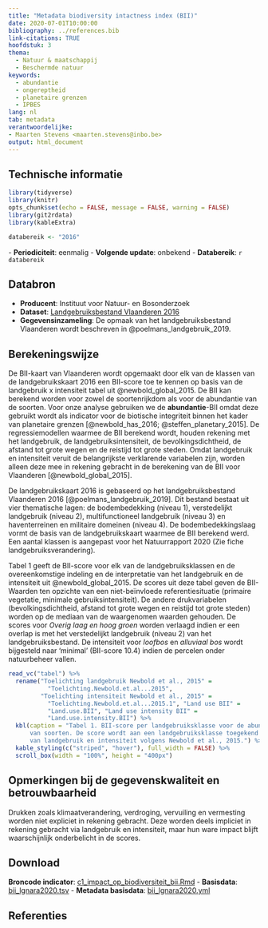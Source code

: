 ```yaml
---
title: "Metadata biodiversity intactness index (BII)"
date: 2020-07-01T10:00:00
bibliography: ../references.bib
link-citations: TRUE
hoofdstuk: 3
thema:
  - Natuur & maatschappij
  - Beschermde natuur
keywords:
  - abundantie
  - ongereptheid
  - planetaire grenzen
  - IPBES
lang: nl
tab: metadata
verantwoordelijke:
- Maarten Stevens <maarten.stevens@inbo.be>
output: html_document
---
```

## Technische informatie

```r
library(tidyverse)
library(knitr)
opts_chunk$set(echo = FALSE, message = FALSE, warning = FALSE)
library(git2rdata)
library(kableExtra)
```

```r
databereik <- "2016"
```
\- **Periodiciteit**: eenmalig
\- **Volgende update**: onbekend
\- **Databereik**: `r databereik`

## Databron

- **Producent**: Instituut voor Natuur- en Bosonderzoek
- **Dataset**: [Landgebruiksbestand Vlaanderen 2016](https://www.geopunt.be/catalogus/datasetfolder/78e82101-8fbc-4a75-b649-b208df2b77be)
- **Gegevensinzameling**: De opmaak van het landgebruiksbestand Vlaanderen wordt beschreven in @poelmans_landgebruik_2019.

## Berekeningswijze

De BII-kaart van Vlaanderen wordt opgemaakt door elk van de klassen van de landgebruikskaart 2016 een BII-score toe te kennen op basis van de landgebruik x intensiteit tabel uit @newbold_global_2015.
De BII kan berekend worden voor zowel de soortenrijkdom als voor de abundantie van de soorten.
Voor onze analyse gebruiken we de **abundantie**-BII omdat deze gebruikt wordt als indicator voor de biotische
integriteit binnen het kader van planetaire grenzen [@newbold_has_2016; @steffen_planetary_2015].
De regressiemodellen waarmee de BII berekend wordt, houden rekening met het landgebruik, de landgebruiksintensiteit, de bevolkingsdichtheid, de afstand tot grote wegen en de reistijd tot grote steden.
Omdat landgebruik en intensiteit veruit de belangrijkste verklarende variabelen zijn, worden alleen deze mee in rekening gebracht in de berekening van de BII voor Vlaanderen [@newbold_global_2015].

De landgebruikskaart 2016 is gebaseerd op het landgebruiksbestand Vlaanderen 2016 [@poelmans_landgebruik_2019].
Dit bestand bestaat uit vier thematische lagen: de bodembedekking (niveau 1), verstedelijkt landgebruik (niveau 2), multifunctioneel landgebruik (niveau 3) en haventerreinen en militaire domeinen (niveau 4).
De bodembedekkingslaag vormt de basis van de landgebruikskaart waarmee de BII berekend werd. 
Een aantal klassen is aangepast voor het Natuurrapport 2020 (Zie fiche landgebruiksverandering).

Tabel 1 geeft de BII-score voor elk van de landgebruiksklassen en de overeenkomstige indeling en de interpretatie van het landgebruik en de intensiteit uit @newbold_global_2015.
De scores uit deze tabel geven de BII-Waarden ten opzichte van een niet-beïnvloede referentiesituatie (primaire vegetatie, minimale gebruiksintensiteit). 
De andere drukvariabelen (bevolkingsdichtheid, afstand tot grote wegen en reistijd tot grote steden) worden op de mediaan van de waargenomen waarden gehouden.
De scores voor *Overig laag en hoog groen* worden verlaagd indien er een overlap is met het verstedelijkt landgebruik (niveau 2) van het landgebruiksbestand.
De intensiteit voor *loofbos* en *alluviaal bos* wordt bijgesteld naar 'minimal' (BII-score 10.4) indien de percelen onder natuurbeheer vallen.

```r
read_vc("tabel") %>%
  rename("Toelichting landgebruik Newbold et al., 2015" =
           "Toelichting.Newbold.et.al...2015",
         "Toelichting intensiteit Newbold et al., 2015" =
           "Toelichting.Newbold.et.al...2015.1", "Land use BII" =
           "Land.use.BII", "Land use intensity BII" =
           "Land.use.intensity.BII") %>%
  kbl(caption = "Tabel 1. BII-score per landgebruiksklasse voor de abundantie
      van soorten. De score wordt aan een landgebruiksklasse toegekend op basis
      van landgebruik en intensiteit volgens Newbold et al., 2015.") %>%
  kable_styling(c("striped", "hover"), full_width = FALSE) %>%
  scroll_box(width = "100%", height = "400px")
```

## Opmerkingen bij de gegevenskwaliteit en betrouwbaarheid

Drukken zoals klimaatverandering, verdroging, vervuiling en vermesting worden niet expliciet in rekening gebracht.
Deze worden deels impliciet in rekening gebracht via landgebruik en intensiteit, maar hun ware impact blijft waarschijnlijk onderbelicht in de scores.

## Download

**Broncode indicator**:
[c1_impact_op_biodiversiteit_bii.Rmd](../c1_impact_op_biodiversiteit_bii/c1_impact_op_biodiversiteit_bii.Rmd)
- **Basisdata**: [bii_lgnara2020.tsv](../c1_impact_op_biodiversiteit_bii/bii_lgnara2020.tsv)
- **Metadata basisdata**: [bii_lgnara2020.yml](../c1_impact_op_biodiversiteit_bii/bii_lgnara2020.yml)

## Referenties
